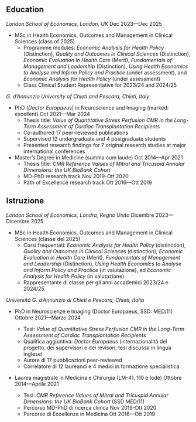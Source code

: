 
::: {.content-visible when-profile="english"}

# Education

*London School of Economics, London, UK* \hfill Dec 2023—Dec 2025

- MSc in Health Economics, Outcomes and Management in Clinical Sciences (class of 2025)
  - Programme modules: *Economic Analysis for Health Policy* (Distinction), *Quality and Outcomes in Clinical Sciences* (Distinction), *Economic Evaluation in Health Care* (Merit), *Fundamentals of Management and Leadership* (Distinction), *Using Health Economics to Analyse and Inform Policy and Practice* (under assessment), and *Economic Analysis for Health Policy* (under assessment)
  - Class Clinical Student Representative for 2023/24 and 2024/25

*G. d’Annunzio University of Chieti and Pescara, Chieti, Italy*

- PhD (*Doctor Europaeus*) in Neuroscience and Imaging (marked: excellent) \hfill Oct 2021—Mar 2024
   - Thesis title: *Value of Quantitative Stress Perfusion CMR in the Long-Term Assessment of Cardiac Transplantation Recipients* 
   - Co-authored 17 peer-reviewed publications
   - Supervised 12 undergraduate and 4 postgraduate students
   - Presented research findings for 7 original research studies at major international conferences

- Master's Degree in Medicine (summa cum laude) \hfill Oct 2014—Apr 2021 
    - Thesis title: *CMR Reference Values of Mitral and Tricuspid Annular Dimensions: the UK BioBank Cohort* 
    - MD-PhD research track \hfill Nov 2019-Ott 2020
    - Path of Excellence research track \hfill Ott 2016—Ott 2019
:::

::: {.content-visible when-profile="italian"}

# Istruzione

*London School of Economics, Londra, Regno Unito* \hfill Dicembre 2023—Dicembre 2025

- MSc in Health Economics, Outcomes and Management in Clinical Sciences (classe del 2025)
  - Corsi frequentati: *Economic Analysis for Health Policy* (distinction), *Quality and Outcomes in Clinical Sciences* (distinction), *Economic Evaluation in Health Care* (Merit), *Fundamentals of Management and Leadership* (Distinction), *Using Health Economics to Analyse and Inform Policy and Practice* (in valutazione), ed *Economic Analysis for Health Policy* (in valutazione)
  - Rappresentante di classe per gli anni accademici 2023/24 e 2024/25

*Università G. d'Annunzio di Chieti e Pescara, Chieti, Italia*

- PhD in Neuroscienze e Imaging (Doctor Europaeus, SSD: MED/11) \hfill Ottobre 2021—Marzo 2024

   - Tesi: *Value of Quantitative Stress Perfusion CMR in the Long-Term Assessment of Cardiac Transplantation Recipients*
   - Qualifica aggiuntiva: *Doctor Europaeus* (internazionalità del progetto, dei supervisori e dei revisori; tesi discussa in lingua inglese)
   - Autore di 17 pubblicazioni peer-reviewed
   - Correlatore di 12 laureandi e 4 medici in formazione specialistica
   
- Laurea magistrale in Medicina e Chirurgia (LM-41, 110 e lode) \hfill Ottobre 2014—Aprile 2021
  
  - Tesi: *CMR Reference Values of Mitral and Tricuspid Annular Dimensions: the UK BioBank Cohort* (SSD MED/11)
  - Percorso MD-PhD di ricerca clinica \hfill Nov 2019-Ott 2020
  - Percorso di Eccellenza in Medicina \hfill Ott 2016—Ott 2019

:::
